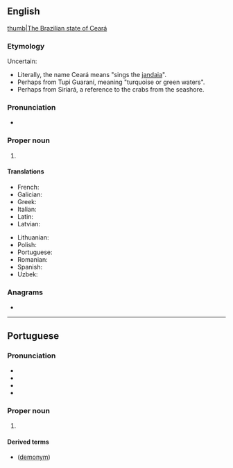 {{also|ceara|ceará|ceară}}
==English==
{{wikipedia}}
[[file:Brazil State Ceara.svg|thumb|The Brazilian state of Ceará]]

===Etymology===
Uncertain:
* Literally, the name Ceará means "sings the [[Aratinga jandaya|jandaia]]".
* Perhaps from Tupi Guaraní, meaning "turquoise or green waters".
* Perhaps from Siriará, a reference to the crabs from the seashore.

===Pronunciation===
* {{IPA|en|/seɪ.əˈɹɑː/}}

===Proper noun===
{{en-proper noun}}

# {{place|en|state|r/Northeast Region|c/Brazil|capital=Fortaleza}}

====Translations====
{{trans-top|state in north-eastern Brazil}}
* French: {{t+|fr|Ceará|m}}
* Galician: {{t|gl|Ceará|m}}
* Greek: {{t|el|Σεαρά|f}}
* Italian: {{t|it|Ceará|m}}
* Latin: {{t|la|Siara|f}}
* Latvian: {{t|lv|Seara|f}}
{{trans-mid}}
* Lithuanian: {{t|lt|Seara|f}}
* Polish: {{t|pl|Ceará|f}}
* Portuguese: {{t+|pt|Ceará|m}}
* Romanian: {{t|ro|Ceará|f}}
* Spanish: {{t|es|Ceará|m}}
* Uzbek: {{t|uz|Seara}}
{{trans-bottom}}

===Anagrams===
* {{anagrams|en|a=aacer|arace|areca}}

----

==Portuguese==

===Pronunciation===
{{pt-IPA|Ce^ará}}
* {{audio|pt|Pt-br Ceará.ogg|Audio (BR)}}
* {{homophones|pt|ceará}}
* {{rhymes|pt|a|s=3}}
* {{hyphenation|pt|Ce|a|rá}}

===Proper noun===
{{pt-proper noun|m}}

# {{place|pt|state|r/Northeast Region|c/Brazil|capital=Fortaleza}}
#: {{l|pt|CE}} {{q|abbreviation}}

====Derived terms====
* {{l|pt|cearense}} ([[demonym]])
